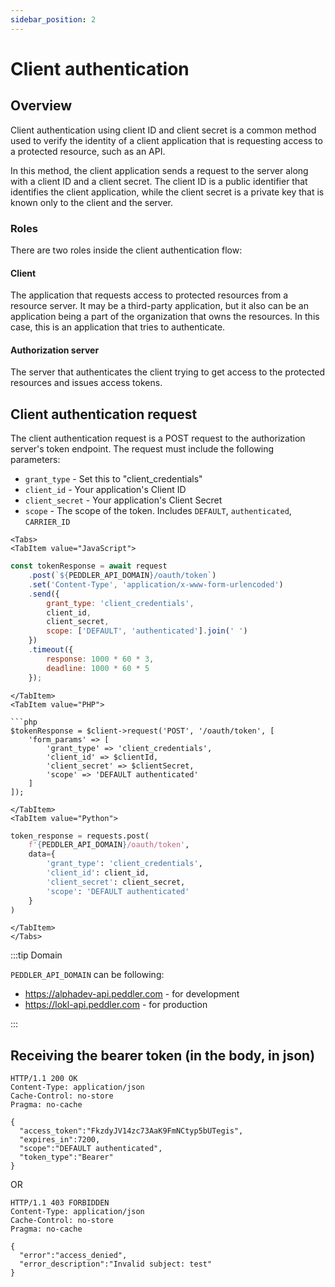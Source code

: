 ```yaml
---
sidebar_position: 2
---
```


# Client authentication

## Overview

Client authentication using client ID and client secret is a common method used to verify the identity of a client application that is requesting access to a protected resource, such as an API.

In this method, the client application sends a request to the server along with a client ID and a client secret. The client ID is a public identifier that identifies the client application, while the client secret is a private key that is known only to the client and the server.

### Roles

There are two roles inside the client authentication flow:

#### Client

The application that requests access to protected resources from a resource server. It may be a third-party application, but it also can be an application being a part of the organization that owns the resources. In this case, this is an application that tries to authenticate.

#### Authorization server

The server that authenticates the client trying to get access to the protected resources and issues access tokens.


## Client authentication request

The client authentication request is a POST request to the authorization server's token endpoint. The request must include the following parameters:

- `grant_type` - Set this to "client_credentials"
- `client_id` - Your application's Client ID
- `client_secret` - Your application's Client Secret
- `scope` - The scope of the token. Includes `DEFAULT`, `authenticated`, `CARRIER_ID`



```mdx-code-block
<Tabs>
<TabItem value="JavaScript">
```

```js
const tokenResponse = await request
    .post(`${PEDDLER_API_DOMAIN}/oauth/token`)
    .set('Content-Type', 'application/x-www-form-urlencoded')
    .send({
        grant_type: 'client_credentials',
        client_id,
        client_secret,
        scope: ['DEFAULT', 'authenticated'].join(' ')
    })
    .timeout({
        response: 1000 * 60 * 3,
        deadline: 1000 * 60 * 5
    });
```

```mdx-code-block
</TabItem>
<TabItem value="PHP">

```php
$tokenResponse = $client->request('POST', '/oauth/token', [
    'form_params' => [
        'grant_type' => 'client_credentials',
        'client_id' => $clientId,
        'client_secret' => $clientSecret,
        'scope' => 'DEFAULT authenticated'
    ]
]);
```

```mdx-code-block
</TabItem>
<TabItem value="Python">
```
    
```python
token_response = requests.post(
    f'{PEDDLER_API_DOMAIN}/oauth/token',
    data={
        'grant_type': 'client_credentials',
        'client_id': client_id,
        'client_secret': client_secret,
        'scope': 'DEFAULT authenticated'
    }
)
```

```mdx-code-block
</TabItem>
</Tabs>
```

:::tip Domain

`PEDDLER_API_DOMAIN` can be following:
- https://alphadev-api.peddler.com - for development
- https://lokl-api.peddler.com - for production

:::

## Receiving the bearer token (in the body, in json)

```
HTTP/1.1 200 OK
Content-Type: application/json
Cache-Control: no-store
Pragma: no-cache

{
  "access_token":"FkzdyJV14zc73AaK9FmNCtyp5bUTegis",
  "expires_in":7200,
  "scope":"DEFAULT authenticated",
  "token_type":"Bearer"
}
```

OR

```
HTTP/1.1 403 FORBIDDEN
Content-Type: application/json
Cache-Control: no-store
Pragma: no-cache

{
  "error":"access_denied",
  "error_description":"Invalid subject: test" 
}

```
